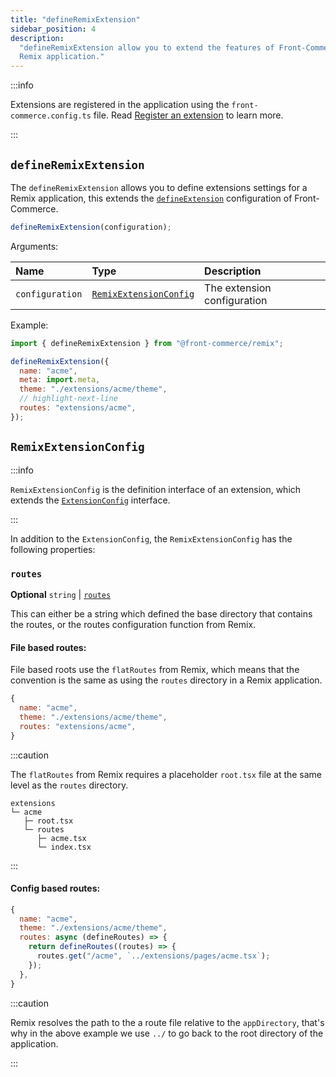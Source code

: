 ```yaml
---
title: "defineRemixExtension"
sidebar_position: 4
description:
  "defineRemixExtension allow you to extend the features of Front-Commerce for a
  Remix application."
---
```


:::info

Extensions are registered in the application using the
`front-commerce.config.ts` file. Read
[Register an extension](/docs/3.x/guides/register-an-extension) to learn more.

:::

## `defineRemixExtension`

The `defineRemixExtension` allows you to define extensions settings for a Remix
application, this extends the
[`defineExtension`](../front-commerce-core/defineExtension) configuration of
Front-Commerce.

```js
defineRemixExtension(configuration);
```

Arguments:

| Name            | Type                                            | Description                 |
| :-------------- | :---------------------------------------------- | :-------------------------- |
| `configuration` | [`RemixExtensionConfig`](#remixextensionconfig) | The extension configuration |

Example:

```js
import { defineRemixExtension } from "@front-commerce/remix";

defineRemixExtension({
  name: "acme",
  meta: import.meta,
  theme: "./extensions/acme/theme",
  // highlight-next-line
  routes: "extensions/acme",
});
```

## `RemixExtensionConfig`

:::info

`RemixExtensionConfig` is the definition interface of an extension, which
extends the
[`ExtensionConfig`](../front-commerce-core/defineExtension#extensionconfig)
interface.

:::

In addition to the `ExtensionConfig`, the `RemixExtensionConfig` has the
following properties:

### `routes`

**Optional** `string` |
[`routes`](https://remix.run/docs/en/main/file-conventions/remix-config#routes)

This can either be a string which defined the base directory that contains the
routes, or the routes configuration function from Remix.

#### File based routes:

File based roots use the `flatRoutes` from Remix, which means that the
convention is the same as using the `routes` directory in a Remix application.

```js
{
  name: "acme",
  theme: "./extensions/acme/theme",
  routes: "extensions/acme",
}
```

:::caution

The `flatRoutes` from Remix requires a placeholder `root.tsx` file at the same
level as the `routes` directory.

```
extensions
└─ acme
   ├─ root.tsx
   └─ routes
      ├─ acme.tsx
      └─ index.tsx
```

:::

#### Config based routes:

```js
{
  name: "acme",
  theme: "./extensions/acme/theme",
  routes: async (defineRoutes) => {
    return defineRoutes((routes) => {
      routes.get("/acme", `../extensions/pages/acme.tsx`);
    });
  },
}
```

:::caution

Remix resolves the path to the a route file relative to the `appDirectory`,
that's why in the above example we use `../` to go back to the root directory of
the application.

:::
